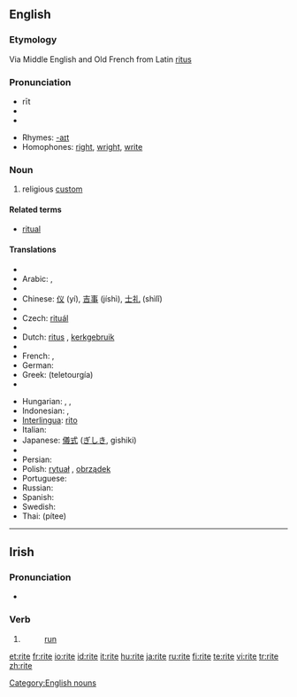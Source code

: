 ==English==
{{wikipedia}}
===Etymology===
Via Middle English and Old French from Latin [[ritus]]

===Pronunciation===
* rīt
* {{IPA|/ɹaɪt/}}
*{{audio|en-us-rite.ogg|Audio (US)}}

* Rhymes: [[Rhymes:English:-aɪt|-aɪt]]
* Homophones: [[right]], [[wright]], [[write]]

===Noun===
{{en-noun}}

# religious [[custom]]

====Related terms====
* [[ritual]]

====Translations====
{{trans-top|ritual}}
* {{trreq|Albanian}}
* Arabic: {{Arab|[[طقس ديني|طَقْس دِينِيّ]]}} {{IPAchar|(ʈáqsu dīniy)}} {{m}}, {{Arab|[[شعيرة|شَعِيرَة]]}} {{IPAchar|(šaʕīra)}} {{f}}
* {{trreq|Albanian}}
* Chinese: [[仪]] (yí), [[吉事]] (jíshì), [[士礼]] (shìlǐ)
* {{trreq|Croatian}}
* Czech: [[rituál]] {{m}}
* {{trreq|Danish}}
* Dutch: [[ritus]] {{f}}, [[kerkgebruik]] {{n}}
* {{trreq|Esperanto}}
* French: {{t+|fr|rit}}, {{t+|fr|rite|m}}
* German: {{t-|de|Ritus|m}}
* Greek: {{t-|el|τελετουργία|f|sc=Grek}} (teletourgía)
* {{trreq|Hebrew}}
{{trans-mid}}
* Hungarian: {{t-|hu|szertartás}}, {{t|hu|ceremónia}}, {{t|hu|rítus}}
* Indonesian: {{t+|id|upacara|xs=Indonesian}}, {{t-|id|ritus|xs=Indonesian}}
* [[Interlingua]]: [[rito]]
* Italian: {{t+|it|rito|m}}
* Japanese: [[儀式]] ([[ぎしき]], gishiki)
* {{trreq|Old English}}
* Persian: {{t+|fa|آیین|sc=fa-Arab|xs=Persian}}
* Polish: [[rytuał]] {{m}}, [[obrządek]] {{m}}
* Portuguese: {{t+|pt|rito|m}}
* Russian: {{t+|ru|обряд|m|tr=obrjád|sc=Cyrl}}
* Spanish: {{t+|es|rito|m}}
* Swedish: {{t-|sv|rit|c}}
* Thai: {{Thai|[[พิธี]]}} (pítee)
{{trans-bottom}}

[[Category:English nouns]]

----

==Irish==

===Pronunciation===
* {{IPA|lang=ga|[ˈɾˠɪtʲə]}}

===Verb===
{{infl|ga|past participle}}

# {{form of|past participle|rith|lang=Irish}}
#: [[run]]

[[et:rite]]
[[fr:rite]]
[[io:rite]]
[[id:rite]]
[[it:rite]]
[[hu:rite]]
[[ja:rite]]
[[ru:rite]]
[[fi:rite]]
[[te:rite]]
[[vi:rite]]
[[tr:rite]]
[[zh:rite]]